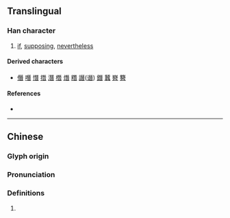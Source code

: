 {{character info/new}}
==Translingual==

===Han character===
{{Han char|rn=73|rad=曰|as=08|sn=12|four=11601|canj=MUA|ids=⿱⿰旡旡曰}}

# [[if]], [[supposing]], [[nevertheless]]

====Derived characters====
* [[僭]] [[噆]] [[憯]] [[撍]] [[潛]] [[橬]] [[熸]] [[糣]] [[譖]]([[谮]]) [[鐕]] [[蠶]] [[嶜]] [[簪]]

====References====
* {{Han ref|kx=0503.070|dkj=14302|dj=0878.010|hdz=21518.020|uh=6701|ud=26369|bh=D9A9|bd=55721}}

----

==Chinese==
{{zh-forms}}

===Glyph origin===
{{Han etym}}

===Pronunciation===
{{zh-pron
|m=cǎn
|c=caam2
|mn=chhám/chiâm
|mc=y
|oc=y
|cat=adv
}}

===Definitions===
{{zh-hanzi}}

# {{rfdef|zh}}